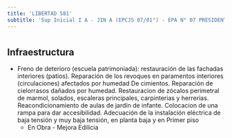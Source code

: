 ```yaml
---
title: 'LIBERTAD 581'
subtitle: 'Sup Inicial I A - JIN A (EPCJS 07/01°) - EPA N° 07 PRESIDENTE ROCA - EPC N° 07 PRESIDENTE ROCA'
---
```


#
## Infraestructura

* Freno de deterioro (escuela patrimoniada): restauración de las fachadas interiores (patios). Reparación de los revoques en paramentos interiores (circulaciones) afectados por humedad
De cimientos. Reparación de cielorrasos dañados por humedad.  Restauracion de zócalos perimetral de marmol, solados, escaleras principales, carpinterias y herrerias. Reacondicionamiento de aulas de jardín de infante. Colocacion de una rampa para dar accesibilidad. Adecuación de la instalación eléctrica de baja tensión y muy baja tensión, en planta baja y en
Primer piso 
    + En Obra - Mejora Edilicia 



